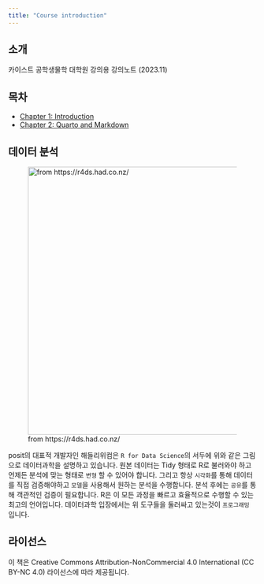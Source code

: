 ```yaml
---
title: "Course introduction"
---
```


## 소개

카이스트 공학생물학 대학원 강의용 강의노트 (2023.11)

## 목차

-   [Chapter 1: Introduction](01-intro.qmd)
-   [Chapter 2: Quarto and Markdown](02-markdown.qmd)

## 데이터 분석

![from https://r4ds.had.co.nz/](images/07/data-science.png){width="544"}

posit의 대표적 개발자인 해들리위컴은 `R for Data Science`의 서두에 위와 같은 그림으로 데이터과학을 설명하고 있습니다. 원본 데이터는 Tidy 형태로 R로 불러와야 하고 언제든 분석에 맞는 형태로 `변형` 할 수 있어야 합니다. 그리고 항상 `시각화`를 통해 데이터를 직접 검증해야하고 `모델`을 사용해서 원하는 분석을 수행합니다. 분석 후에는 `공유`를 통해 객관적인 검증이 필요합니다. R은 이 모든 과정을 빠르고 효율적으로 수행할 수 있는 최고의 언어입니다. 데이터과학 입장에서는 위 도구들을 둘러싸고 있는것이 `프로그래밍` 입니다. 


## 라이선스

이 책은 Creative Commons Attribution-NonCommercial 4.0 International (CC BY-NC 4.0) 라이선스에 따라 제공됩니다.
